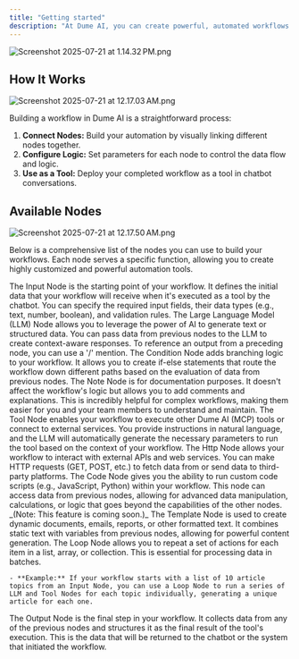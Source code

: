 ```yaml
---
title: "Getting started"
description: "At Dume AI, you can create powerful, automated workflows with an intuitive drag-and-drop interface. By connecting different types of nodes, you can build custom tools that automate complex tasks using AI. This guide provides a detailed explanation of each available node and how to use it."
---
```


![Screenshot 2025-07-21 at 1.14.32 PM.png](/images/Screenshot2025-07-21at1.14.32PM.png)

## How It Works

![Screenshot 2025-07-21 at 12.17.03 AM.png](/images/Screenshot2025-07-21at12.17.03AM.png)

Building a workflow in Dume AI is a straightforward process:

1. **Connect Nodes:** Build your automation by visually linking different nodes together.
2. **Configure Logic:** Set parameters for each node to control the data flow and logic.
3. **Use as a Tool:** Deploy your completed workflow as a tool in chatbot conversations.

## Available Nodes

![Screenshot 2025-07-21 at 12.17.50 AM.png](/images/Screenshot2025-07-21at12.17.50AM.png)

Below is a comprehensive list of the nodes you can use to build your workflows. Each node serves a specific function, allowing you to create highly customized and powerful automation tools.

<CardGroup cols={2}>
  <Card title="Input Node" icon="sparkles" iconType="regular" color="#NaNNaNNaN" href="/workflows/input-node">
    The Input Node is the starting point of your workflow. It defines the initial data that your workflow will receive when it's executed as a tool by the chatbot. You can specify the required input fields, their data types (e.g., text, number, boolean), and validation rules.
  </Card>
  <Card title="LLM Node" icon="robot" href="/workflows/llm-node">
    The Large Language Model (LLM) Node allows you to leverage the power of AI to generate text or structured data. You can pass data from previous nodes to the LLM to create context-aware responses. To reference an output from a preceding node, you can use a '/' mention.
  </Card>
  <Card title="Condition Node" icon="sparkles" href="/workflows/condition-node">
    The Condition Node adds branching logic to your workflow. It allows you to create if-else statements that route the workflow down different paths based on the evaluation of data from previous nodes.
  </Card>
  <Card title="Note Node" icon="sparkles" href="/workflows/note-node">
    The Note Node is for documentation purposes. It doesn't affect the workflow's logic but allows you to add comments and explanations. This is incredibly helpful for complex workflows, making them easier for you and your team members to understand and maintain.
  </Card>
  <Card title="Tool Node" icon="sparkles" href="/workflows/tool-node">
    The Tool Node enables your workflow to execute other Dume AI (MCP) tools or connect to external services. You provide instructions in natural language, and the LLM will automatically generate the necessary parameters to run the tool based on the context of your workflow.
  </Card>
  <Card title="Http Node" icon="sparkles" href="/workflows/http-node">
    The Http Node allows your workflow to interact with external APIs and web services. You can make HTTP requests (GET, POST, etc.) to fetch data from or send data to third-party platforms.
  </Card>
  <Card title="Code Node" icon="sparkles" href="/workflows/code-node">
    The Code Node gives you the ability to run custom code scripts (e.g., JavaScript, Python) within your workflow. This node can access data from previous nodes, allowing for advanced data manipulation, calculations, or logic that goes beyond the capabilities of the other nodes. _(Note: This feature is coming soon.)_
  </Card>
  <Card title="Template Node" icon="sparkles" href="/workflows/template-node">
    The Template Node is used to create dynamic documents, emails, reports, or other formatted text. It combines static text with variables from previous nodes, allowing for powerful content generation.
  </Card>
  <Card title="Loop Node" icon="sparkles" href="/workflows/loop-node">
    The Loop Node allows you to repeat a set of actions for each item in a list, array, or collection. This is essential for processing data in batches.

    - **Example:** If your workflow starts with a list of 10 article topics from an Input Node, you can use a Loop Node to run a series of LLM and Tool Nodes for each topic individually, generating a unique article for each one.
  </Card>
  <Card title="Output Node" icon="sparkles" href="/workflows/output-node">
    The Output Node is the final step in your workflow. It collects data from any of the previous nodes and structures it as the final result of the tool's execution. This is the data that will be returned to the chatbot or the system that initiated the workflow.
  </Card>
</CardGroup>